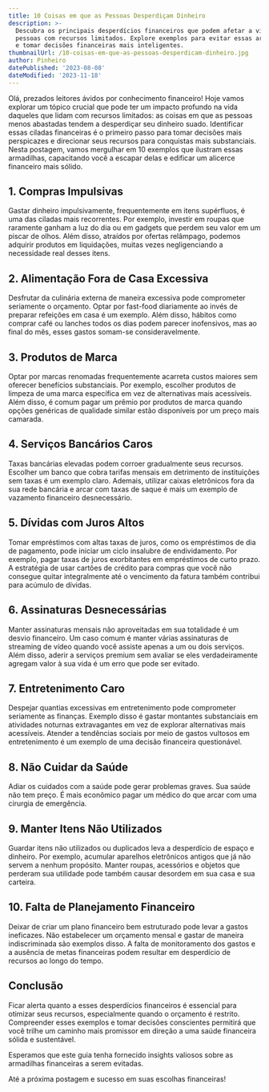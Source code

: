```yaml
---
title: 10 Coisas em que as Pessoas Desperdiçam Dinheiro
description: >-
  Descubra os principais desperdícios financeiros que podem afetar a vida das
  pessoas com recursos limitados. Explore exemplos para evitar essas armadilhas
  e tomar decisões financeiras mais inteligentes.
thumbnailUrl: /10-coisas-em-que-as-pessoas-desperdicam-dinheiro.jpg
author: Pinheiro
datePublished: '2023-08-08'
dateModified: '2023-11-18'
---
```


Olá, prezados leitores ávidos por conhecimento financeiro! Hoje vamos explorar um tópico crucial que pode ter um impacto profundo na vida daqueles que lidam com recursos limitados: as coisas em que as pessoas menos abastadas tendem a desperdiçar seu dinheiro suado. Identificar essas ciladas financeiras é o primeiro passo para tomar decisões mais perspicazes e direcionar seus recursos para conquistas mais substanciais. Nesta postagem, vamos mergulhar em 10 exemplos que ilustram essas armadilhas, capacitando você a escapar delas e edificar um alicerce financeiro mais sólido.

## 1. Compras Impulsivas

Gastar dinheiro impulsivamente, frequentemente em itens supérfluos, é uma das ciladas mais recorrentes. Por exemplo, investir em roupas que raramente ganham a luz do dia ou em gadgets que perdem seu valor em um piscar de olhos. Além disso, atraídos por ofertas relâmpago, podemos adquirir produtos em liquidações, muitas vezes negligenciando a necessidade real desses itens.

## 2. Alimentação Fora de Casa Excessiva

Desfrutar da culinária externa de maneira excessiva pode comprometer seriamente o orçamento. Optar por fast-food diariamente ao invés de preparar refeições em casa é um exemplo. Além disso, hábitos como comprar café ou lanches todos os dias podem parecer inofensivos, mas ao final do mês, esses gastos somam-se consideravelmente.

## 3. Produtos de Marca

Optar por marcas renomadas frequentemente acarreta custos maiores sem oferecer benefícios substanciais. Por exemplo, escolher produtos de limpeza de uma marca específica em vez de alternativas mais acessíveis. Além disso, é comum pagar um prêmio por produtos de marca quando opções genéricas de qualidade similar estão disponíveis por um preço mais camarada.

## 4. Serviços Bancários Caros

Taxas bancárias elevadas podem corroer gradualmente seus recursos. Escolher um banco que cobra tarifas mensais em detrimento de instituições sem taxas é um exemplo claro. Ademais, utilizar caixas eletrônicos fora da sua rede bancária e arcar com taxas de saque é mais um exemplo de vazamento financeiro desnecessário.

## 5. Dívidas com Juros Altos

Tomar empréstimos com altas taxas de juros, como os empréstimos de dia de pagamento, pode iniciar um ciclo insalubre de endividamento. Por exemplo, pagar taxas de juros exorbitantes em empréstimos de curto prazo. A estratégia de usar cartões de crédito para compras que você não consegue quitar integralmente até o vencimento da fatura também contribui para acúmulo de dívidas.

## 6. Assinaturas Desnecessárias

Manter assinaturas mensais não aproveitadas em sua totalidade é um desvio financeiro. Um caso comum é manter várias assinaturas de streaming de vídeo quando você assiste apenas a um ou dois serviços. Além disso, aderir a serviços premium sem avaliar se eles verdadeiramente agregam valor à sua vida é um erro que pode ser evitado.

## 7. Entretenimento Caro

Despejar quantias excessivas em entretenimento pode comprometer seriamente as finanças. Exemplo disso é gastar montantes substanciais em atividades noturnas extravagantes em vez de explorar alternativas mais acessíveis. Atender a tendências sociais por meio de gastos vultosos em entretenimento é um exemplo de uma decisão financeira questionável.

## 8. Não Cuidar da Saúde

Adiar os cuidados com a saúde pode gerar problemas graves. Sua saúde não tem preço. É mais econômico pagar um médico do que arcar com uma cirurgia de emergência.

## 9. Manter Itens Não Utilizados

Guardar itens não utilizados ou duplicados leva a desperdício de espaço e dinheiro. Por exemplo, acumular aparelhos eletrônicos antigos que já não servem a nenhum propósito. Manter roupas, acessórios e objetos que perderam sua utilidade pode também causar desordem em sua casa e sua carteira.

## 10. Falta de Planejamento Financeiro

Deixar de criar um plano financeiro bem estruturado pode levar a gastos ineficazes. Não estabelecer um orçamento mensal e gastar de maneira indiscriminada são exemplos disso. A falta de monitoramento dos gastos e a ausência de metas financeiras podem resultar em desperdício de recursos ao longo do tempo.

## Conclusão

Ficar alerta quanto a esses desperdícios financeiros é essencial para otimizar seus recursos, especialmente quando o orçamento é restrito. Compreender esses exemplos e tomar decisões conscientes permitirá que você trilhe um caminho mais promissor em direção a uma saúde financeira sólida e sustentável.

Esperamos que este guia tenha fornecido insights valiosos sobre as armadilhas financeiras a serem evitadas.

Até a próxima postagem e sucesso em suas escolhas financeiras!
